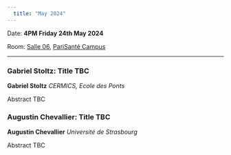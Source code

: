 ```yaml
---
  title: "May 2024"
---
```


Date: **4PM Friday 24th May 2024**

Room: [Salle 06](../psc_rooms.qmd), [PariSanté Campus](https://maps.app.goo.gl/cpFoxoZgbT6HCV6x9)

------------------------------------------------------------------------

### **Gabriel Stoltz:** Title TBC

**Gabriel Stoltz** *CERMICS, Ecole des Ponts*

Abstract TBC

### **Augustin Chevallier:** Title TBC

**Augustin Chevallier** *Université de Strasbourg*

Abstract TBC
